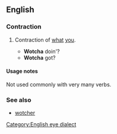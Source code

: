 ==English==
===Contraction===
{{en-cont}}
# {{context|slang|Eye-dialect}} Contraction of [[what]] [[you]]. 
#* '''Wotcha''' doin'?
#* '''Wotcha''' got?

====Usage notes====
Not used commonly with very many verbs.

===See also===
*[[wotcher]]

[[Category:English eye dialect]]